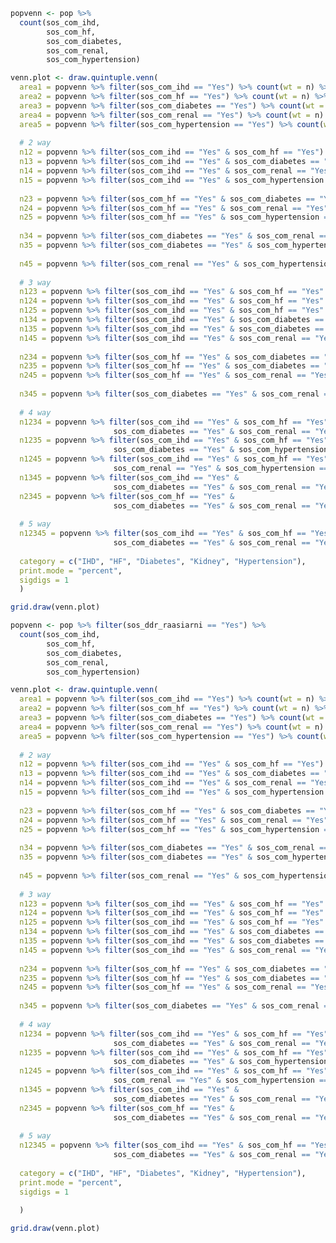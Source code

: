 ```r
popvenn <- pop %>%
  count(sos_com_ihd, 
        sos_com_hf, 
        sos_com_diabetes, 
        sos_com_renal, 
        sos_com_hypertension)

venn.plot <- draw.quintuple.venn(
  area1 = popvenn %>% filter(sos_com_ihd == "Yes") %>% count(wt = n) %>% pull(n),
  area2 = popvenn %>% filter(sos_com_hf == "Yes") %>% count(wt = n) %>% pull(n),
  area3 = popvenn %>% filter(sos_com_diabetes == "Yes") %>% count(wt = n) %>% pull(n),
  area4 = popvenn %>% filter(sos_com_renal == "Yes") %>% count(wt = n) %>% pull(n),
  area5 = popvenn %>% filter(sos_com_hypertension == "Yes") %>% count(wt = n) %>% pull(n),
  
  # 2 way
  n12 = popvenn %>% filter(sos_com_ihd == "Yes" & sos_com_hf == "Yes") %>% count(wt = n) %>% pull(n),
  n13 = popvenn %>% filter(sos_com_ihd == "Yes" & sos_com_diabetes == "Yes") %>% count(wt = n) %>% pull(n),
  n14 = popvenn %>% filter(sos_com_ihd == "Yes" & sos_com_renal == "Yes") %>% count(wt = n) %>% pull(n),
  n15 = popvenn %>% filter(sos_com_ihd == "Yes" & sos_com_hypertension == "Yes") %>% count(wt = n) %>% pull(n),
  
  n23 = popvenn %>% filter(sos_com_hf == "Yes" & sos_com_diabetes == "Yes") %>% count(wt = n) %>% pull(n),
  n24 = popvenn %>% filter(sos_com_hf == "Yes" & sos_com_renal == "Yes") %>% count(wt = n) %>% pull(n),
  n25 = popvenn %>% filter(sos_com_hf == "Yes" & sos_com_hypertension == "Yes") %>% count(wt = n) %>% pull(n),
  
  n34 = popvenn %>% filter(sos_com_diabetes == "Yes" & sos_com_renal == "Yes") %>% count(wt = n) %>% pull(n),
  n35 = popvenn %>% filter(sos_com_diabetes == "Yes" & sos_com_hypertension == "Yes") %>% count(wt = n) %>% pull(n),
  
  n45 = popvenn %>% filter(sos_com_renal == "Yes" & sos_com_hypertension == "Yes") %>% count(wt = n) %>% pull(n),
  
  # 3 way
  n123 = popvenn %>% filter(sos_com_ihd == "Yes" & sos_com_hf == "Yes" & sos_com_diabetes == "Yes") %>% count(wt = n) %>% pull(n),
  n124 = popvenn %>% filter(sos_com_ihd == "Yes" & sos_com_hf == "Yes" & sos_com_renal == "Yes") %>% count(wt = n) %>% pull(n),
  n125 = popvenn %>% filter(sos_com_ihd == "Yes" & sos_com_hf == "Yes" & sos_com_hypertension == "Yes") %>% count(wt = n) %>% pull(n),
  n134 = popvenn %>% filter(sos_com_ihd == "Yes" & sos_com_diabetes == "Yes" & sos_com_renal == "Yes") %>% count(wt = n) %>% pull(n),
  n135 = popvenn %>% filter(sos_com_ihd == "Yes" & sos_com_diabetes == "Yes" & sos_com_hypertension == "Yes") %>% count(wt = n) %>% pull(n),
  n145 = popvenn %>% filter(sos_com_ihd == "Yes" & sos_com_renal == "Yes" & sos_com_hypertension == "Yes") %>% count(wt = n) %>% pull(n),
  
  n234 = popvenn %>% filter(sos_com_hf == "Yes" & sos_com_diabetes == "Yes" & sos_com_renal == "Yes") %>% count(wt = n) %>% pull(n),
  n235 = popvenn %>% filter(sos_com_hf == "Yes" & sos_com_diabetes == "Yes" & sos_com_hypertension == "Yes") %>% count(wt = n) %>% pull(n),
  n245 = popvenn %>% filter(sos_com_hf == "Yes" & sos_com_renal == "Yes" & sos_com_hypertension == "Yes") %>% count(wt = n) %>% pull(n),
  
  n345 = popvenn %>% filter(sos_com_diabetes == "Yes" & sos_com_renal == "Yes" & sos_com_hypertension == "Yes") %>% count(wt = n) %>% pull(n),
  
  # 4 way
  n1234 = popvenn %>% filter(sos_com_ihd == "Yes" & sos_com_hf == "Yes" & 
                       sos_com_diabetes == "Yes" & sos_com_renal == "Yes") %>% count(wt = n) %>% pull(n),
  n1235 = popvenn %>% filter(sos_com_ihd == "Yes" & sos_com_hf == "Yes" & 
                       sos_com_diabetes == "Yes" & sos_com_hypertension == "Yes") %>% count(wt = n) %>% pull(n),
  n1245 = popvenn %>% filter(sos_com_ihd == "Yes" & sos_com_hf == "Yes" & 
                       sos_com_renal == "Yes" & sos_com_hypertension == "Yes") %>% count(wt = n) %>% pull(n),
  n1345 = popvenn %>% filter(sos_com_ihd == "Yes" & 
                       sos_com_diabetes == "Yes" & sos_com_renal == "Yes" & sos_com_hypertension == "Yes") %>% count(wt = n) %>% pull(n),
  n2345 = popvenn %>% filter(sos_com_hf == "Yes" & 
                       sos_com_diabetes == "Yes" & sos_com_renal == "Yes" & sos_com_hypertension == "Yes") %>% count(wt = n) %>% pull(n),
  
  # 5 way
  n12345 = popvenn %>% filter(sos_com_ihd == "Yes" & sos_com_hf == "Yes" & 
                       sos_com_diabetes == "Yes" & sos_com_renal == "Yes" & sos_com_hypertension == "Yes") %>% count(wt = n) %>% pull(n),
  
  category = c("IHD", "HF", "Diabetes", "Kidney", "Hypertension"), 
  print.mode = "percent",
  sigdigs = 1
  )

grid.draw(venn.plot)
```

```r
popvenn <- pop %>% filter(sos_ddr_raasiarni == "Yes") %>%
  count(sos_com_ihd, 
        sos_com_hf, 
        sos_com_diabetes, 
        sos_com_renal, 
        sos_com_hypertension)

venn.plot <- draw.quintuple.venn(
  area1 = popvenn %>% filter(sos_com_ihd == "Yes") %>% count(wt = n) %>% pull(n),
  area2 = popvenn %>% filter(sos_com_hf == "Yes") %>% count(wt = n) %>% pull(n),
  area3 = popvenn %>% filter(sos_com_diabetes == "Yes") %>% count(wt = n) %>% pull(n),
  area4 = popvenn %>% filter(sos_com_renal == "Yes") %>% count(wt = n) %>% pull(n),
  area5 = popvenn %>% filter(sos_com_hypertension == "Yes") %>% count(wt = n) %>% pull(n),
  
  # 2 way
  n12 = popvenn %>% filter(sos_com_ihd == "Yes" & sos_com_hf == "Yes") %>% count(wt = n) %>% pull(n),
  n13 = popvenn %>% filter(sos_com_ihd == "Yes" & sos_com_diabetes == "Yes") %>% count(wt = n) %>% pull(n),
  n14 = popvenn %>% filter(sos_com_ihd == "Yes" & sos_com_renal == "Yes") %>% count(wt = n) %>% pull(n),
  n15 = popvenn %>% filter(sos_com_ihd == "Yes" & sos_com_hypertension == "Yes") %>% count(wt = n) %>% pull(n),
  
  n23 = popvenn %>% filter(sos_com_hf == "Yes" & sos_com_diabetes == "Yes") %>% count(wt = n) %>% pull(n),
  n24 = popvenn %>% filter(sos_com_hf == "Yes" & sos_com_renal == "Yes") %>% count(wt = n) %>% pull(n),
  n25 = popvenn %>% filter(sos_com_hf == "Yes" & sos_com_hypertension == "Yes") %>% count(wt = n) %>% pull(n),
  
  n34 = popvenn %>% filter(sos_com_diabetes == "Yes" & sos_com_renal == "Yes") %>% count(wt = n) %>% pull(n),
  n35 = popvenn %>% filter(sos_com_diabetes == "Yes" & sos_com_hypertension == "Yes") %>% count(wt = n) %>% pull(n),
  
  n45 = popvenn %>% filter(sos_com_renal == "Yes" & sos_com_hypertension == "Yes") %>% count(wt = n) %>% pull(n),
  
  # 3 way
  n123 = popvenn %>% filter(sos_com_ihd == "Yes" & sos_com_hf == "Yes" & sos_com_diabetes == "Yes") %>% count(wt = n) %>% pull(n),
  n124 = popvenn %>% filter(sos_com_ihd == "Yes" & sos_com_hf == "Yes" & sos_com_renal == "Yes") %>% count(wt = n) %>% pull(n),
  n125 = popvenn %>% filter(sos_com_ihd == "Yes" & sos_com_hf == "Yes" & sos_com_hypertension == "Yes") %>% count(wt = n) %>% pull(n),
  n134 = popvenn %>% filter(sos_com_ihd == "Yes" & sos_com_diabetes == "Yes" & sos_com_renal == "Yes") %>% count(wt = n) %>% pull(n),
  n135 = popvenn %>% filter(sos_com_ihd == "Yes" & sos_com_diabetes == "Yes" & sos_com_hypertension == "Yes") %>% count(wt = n) %>% pull(n),
  n145 = popvenn %>% filter(sos_com_ihd == "Yes" & sos_com_renal == "Yes" & sos_com_hypertension == "Yes") %>% count(wt = n) %>% pull(n),
  
  n234 = popvenn %>% filter(sos_com_hf == "Yes" & sos_com_diabetes == "Yes" & sos_com_renal == "Yes") %>% count(wt = n) %>% pull(n),
  n235 = popvenn %>% filter(sos_com_hf == "Yes" & sos_com_diabetes == "Yes" & sos_com_hypertension == "Yes") %>% count(wt = n) %>% pull(n),
  n245 = popvenn %>% filter(sos_com_hf == "Yes" & sos_com_renal == "Yes" & sos_com_hypertension == "Yes") %>% count(wt = n) %>% pull(n),
  
  n345 = popvenn %>% filter(sos_com_diabetes == "Yes" & sos_com_renal == "Yes" & sos_com_hypertension == "Yes") %>% count(wt = n) %>% pull(n),
  
  # 4 way
  n1234 = popvenn %>% filter(sos_com_ihd == "Yes" & sos_com_hf == "Yes" & 
                       sos_com_diabetes == "Yes" & sos_com_renal == "Yes") %>% count(wt = n) %>% pull(n),
  n1235 = popvenn %>% filter(sos_com_ihd == "Yes" & sos_com_hf == "Yes" & 
                       sos_com_diabetes == "Yes" & sos_com_hypertension == "Yes") %>% count(wt = n) %>% pull(n),
  n1245 = popvenn %>% filter(sos_com_ihd == "Yes" & sos_com_hf == "Yes" & 
                       sos_com_renal == "Yes" & sos_com_hypertension == "Yes") %>% count(wt = n) %>% pull(n),
  n1345 = popvenn %>% filter(sos_com_ihd == "Yes" & 
                       sos_com_diabetes == "Yes" & sos_com_renal == "Yes" & sos_com_hypertension == "Yes") %>% count(wt = n) %>% pull(n),
  n2345 = popvenn %>% filter(sos_com_hf == "Yes" & 
                       sos_com_diabetes == "Yes" & sos_com_renal == "Yes" & sos_com_hypertension == "Yes") %>% count(wt = n) %>% pull(n),
  
  # 5 way
  n12345 = popvenn %>% filter(sos_com_ihd == "Yes" & sos_com_hf == "Yes" & 
                       sos_com_diabetes == "Yes" & sos_com_renal == "Yes" & sos_com_hypertension == "Yes") %>% count(wt = n) %>% pull(n),
  
  category = c("IHD", "HF", "Diabetes", "Kidney", "Hypertension"), 
  print.mode = "percent",
  sigdigs = 1
  
  )

grid.draw(venn.plot)
```